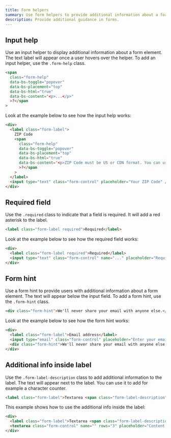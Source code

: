 ```yaml
---
title: Form helpers
summary: Use form helpers to provide additional information about a form element. You can use input help, required field, form hint, and additional info inside the label.
description: Provide additional guidance in forms.
---
```


## Input help

Use an input helper to display additional information about a form element. The text label will appear once a user hovers over the helper. To add an input helper, use the `.form-help` class.

```html
<span
  class="form-help"
  data-bs-toggle="popover"
  data-bs-placement="top"
  data-bs-html="true"
  data-bs-content="<p>...</p>"
  >?</span
>
```

Look at the example below to see how the input help works:

```html example centered height="25rem" columns={1}
<div>
  <label class="form-label">
    ZIP Code
    <span
      class="form-help"
      data-bs-toggle="popover"
      data-bs-placement="top"
      data-bs-html="true"
      data-bs-content="<p>ZIP Code must be US or CDN format. You can use an extended ZIP+4 code to determine address more accurately.</p><p class='mb-0'><a href=''>USP ZIP codes lookup tools</a></p>"
      >?</span
    >
  </label>
  <input type="text" class="form-control" placeholder="Your ZIP Code" />
</div>
```

## Required field

Use the `.required` class to indicate that a field is required. It will add a red asterisk to the label.

```html
<label class="form-label required">Required</label>
```

Look at the example below to see how the required field works:

```html example centered columns={1}
<div>
  <label class="form-label required">Required</label>
  <input type="text" class="form-control" name="..." placeholder="Required..." />
</div>
```

## Form hint

Use a form hint to provide users with additional information about a form element. The text will appear below the input field. To add a form hint, use the `.form-hint` class.

```html
<div class="form-hint">We'll never share your email with anyone else.</div>
```

Look at the example below to see how the form hint works:

```html example centered columns={1}
<div>
  <label class="form-label">Email address</label>
  <input type="email" class="form-control" placeholder="Enter your email address" />
  <div class="form-hint">We'll never share your email with anyone else.</div>
</div>
```

## Additional info inside label

Use the `.form-label-description` class to add additional information to the label. The text will appear next to the label. You can use it to add for example a character counter.

```html
<label class="form-label">Textarea <span class="form-label-description">56/100</span> </label>
```

This example shows how to use the additional info inside the label:

```html example centered columns={1} height="15rem"
<div>
  <label class="form-label">Textarea <span class="form-label-description">56/100</span> </label>
  <textarea class="form-control" name="" rows="3" placeholder="Content.."></textarea>
</div>
```